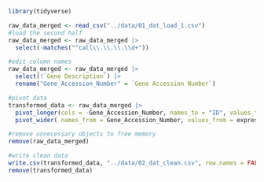 ```r
library(tidyverse)
```

```r
raw_data_merged <- read_csv("../data/01_dat_load_1.csv")
#load the second half
raw_data_merged <- raw_data_merged |>
  select(-matches("^call\\.\\.\\.\\d+"))

#edit column names
raw_data_merged <- raw_data_merged |>
  select(!`Gene Description`) |>
  rename("Gene_Accession_Number" = `Gene Accession Number`)

#pivot data 
transformed_data <- raw_data_merged |>
  pivot_longer(cols = -Gene_Accession_Number, names_to = "ID", values_to = "expression") |> 
  pivot_wider( names_from = Gene_Accession_Number, values_from = expression)

#remove unnecessary objects to free memory
remove(raw_data_merged)

#write clean data
write.csv(transformed_data, "../data/02_dat_clean.csv", row.names = FALSE)
remove(transformed_data)
```


